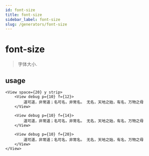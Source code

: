 ```yaml
---
id: font-size
title: font-size
sidebar_label: font-size
slug: /generators/font-size
---
```


# font-size
> 字体大小.

## usage

```tsx live
<View space={20} y strip>
    <View debug p={10} f={12}>
        道可道，非常道；名可名，非常名。 无名，天地之始，有名，万物之母
    </View>

    <View debug p={10} f={14}>
        道可道，非常道；名可名，非常名。 无名，天地之始，有名，万物之母
    </View>

    <View debug p={10} f={20}>
        道可道，非常道；名可名，非常名。 无名，天地之始，有名，万物之母
    </View>
</View>
```
